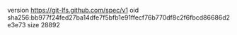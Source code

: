 version https://git-lfs.github.com/spec/v1
oid sha256:bb977f24fed27ba14dfe7f5bfb1e91ffecf76b770df8c2f6fbcd86686d2e3e73
size 28892
